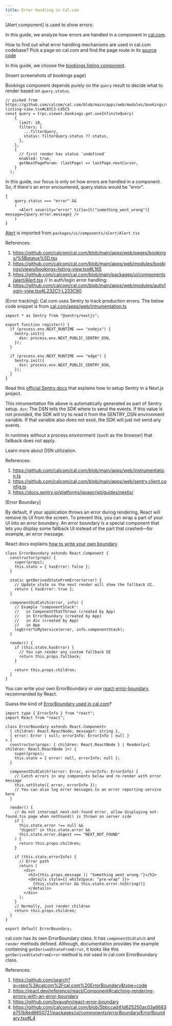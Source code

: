 ```yaml
---
title: Error Handling in Cal.com
---
```


[Alert component] is used to show errors:

In this guide, we analyze how errors are handled in a component in 
[cal.com](https://github.com/calcom/cal.com/blob/main/apps/web/pages/bookings/%5Bstatus%5D.tsx).

How to find out what error handling mechanisms are used in cal.com codebase? Pick a page on cal.com and
find the page route in its [source code](link-to-code)

In this guide, we choose the 
[bookings listing component](https://github.com/calcom/cal.com/blob/main/apps/web/modules/bookings/views/bookings-listing-view.tsx).

[Insert screenshots of bookings page]

Bookings component depends purely on the `query` result to decide what to render based on `query.status`.

```
// picked from https://github.com/calcom/cal.com/blob/main/apps/web/modules/bookings/views/bookings-listing-view.tsx#L82C3-L95C5
const query = trpc.viewer.bookings.get.useInfiniteQuery(
    {
      limit: 10,
      filters: {
        ...filterQuery,
        status: filterQuery.status ?? status,
      },
    },
    {
      // first render has status `undefined`
      enabled: true,
      getNextPageParam: (lastPage) => lastPage.nextCursor,
    }
  );
``` 

In this guide, our focus is only on how errors are handled in a component. So, if there's an error encountered,
query.status would be "error".

```
{
    query.status === "error" && 
    (
      <Alert severity="error" title={t("something_went_wrong")} message={query.error.message} />
    )
}
```

[Alert](https://github.com/calcom/cal.com/blob/main/packages/ui/components/alert/Alert.tsx) is imported from
`packages/ui/components/alert/Alert.tsx`

References:
1. https://github.com/calcom/cal.com/blob/main/apps/web/pages/bookings/%5Bstatus%5D.tsx
2. https://github.com/calcom/cal.com/blob/main/apps/web/modules/bookings/views/bookings-listing-view.tsx#L165
3. https://github.com/calcom/cal.com/blob/main/packages/ui/components/alert/Alert.tsx
// In auth/login error handling:
4. https://github.com/calcom/cal.com/blob/main/apps/web/modules/auth/login-view.tsx#L232C1-L233C80

[Error tracking]:
Cal.com uses Sentry to track production errors. The below code snippet is from [cal.com/apps/web/intrumentation.ts](https://github.com/calcom/cal.com/blob/main/apps/web/instrumentation.ts)

```
import * as Sentry from "@sentry/nextjs";

export function register() {
  if (process.env.NEXT_RUNTIME === "nodejs") {
    Sentry.init({
      dsn: process.env.NEXT_PUBLIC_SENTRY_DSN,
    });
  }

  if (process.env.NEXT_RUNTIME === "edge") {
    Sentry.init({
      dsn: process.env.NEXT_PUBLIC_SENTRY_DSN,
    });
  }
}
```
Read this [official Sentry docs](https://docs.sentry.io/platforms/javascript/guides/nextjs/) that explains how to setup Sentry in a Next.js project.

This intrumentation file above is automatically generated as part of Sentry setup. 
`dsn`:
The DSN tells the SDK where to send the events. If this value is not provided, the SDK will try to read it from the SENTRY_DSN environment variable. If that variable also does not exist, the SDK will just not send any events.

In runtimes without a process environment (such as the browser) that fallback does not apply.

Learn more about DSN utilization.
  
References:
1. https://github.com/calcom/cal.com/blob/main/apps/web/instrumentation.ts
2. https://github.com/calcom/cal.com/blob/main/apps/web/sentry.client.config.ts 
3. https://docs.sentry.io/platforms/javascript/guides/nextjs/

[Error Boundary]

By default, if your application throws an error during rendering, React will remove its UI 
from the screen. To prevent this, you can wrap a part of your UI into an error boundary. 
An error boundary is a special component that lets you display some fallback UI instead of 
the part that crashed—for example, an error message.

React docs explains [how to write your own boundary](https://react.dev/reference/react/Component#catching-rendering-errors-with-an-error-boundary)

```
class ErrorBoundary extends React.Component {
  constructor(props) {
    super(props);
    this.state = { hasError: false };
  }

  static getDerivedStateFromError(error) {
    // Update state so the next render will show the fallback UI.
    return { hasError: true };
  }

  componentDidCatch(error, info) {
    // Example "componentStack":
    //   in ComponentThatThrows (created by App)
    //   in ErrorBoundary (created by App)
    //   in div (created by App)
    //   in App
    logErrorToMyService(error, info.componentStack);
  }

  render() {
    if (this.state.hasError) {
      // You can render any custom fallback UI
      return this.props.fallback;
    }

    return this.props.children;
  }
}
```

You can write your own ErrorBoundary or use [react-error-boundary](https://github.com/bvaughn/react-error-boundary/tree/master), recommended by React.

Guess the kind of [ErrorBoundary used in cal.com](https://github.com/calcom/cal.com/blob/5bbccad41d625250ac03a6683e751b8ed6650721/packages/ui/components/errorBoundary/ErrorBoundary.tsx#L4)?

```
import type { ErrorInfo } from "react";
import React from "react";

class ErrorBoundary extends React.Component<
  { children: React.ReactNode; message?: string },
  { error: Error | null; errorInfo: ErrorInfo | null }
> {
  constructor(props: { children: React.ReactNode } | Readonly<{ children: React.ReactNode }>) {
    super(props);
    this.state = { error: null, errorInfo: null };
  }

  componentDidCatch?(error: Error, errorInfo: ErrorInfo) {
    // Catch errors in any components below and re-render with error message
    this.setState({ error, errorInfo });
    // You can also log error messages to an error reporting service here
  }

  render() {
    // do not intercept next-not-found error, allow displaying not-found.tsx page when notFound() is thrown on server side
    if (
      this.state.error !== null &&
      "digest" in this.state.error &&
      this.state.error.digest === "NEXT_NOT_FOUND"
    ) {
      return this.props.children;
    }

    if (this.state.errorInfo) {
      // Error path
      return (
        <div>
          <h2>{this.props.message || "Something went wrong."}</h2>
          <details style={{ whiteSpace: "pre-wrap" }}>
            {this.state.error && this.state.error.toString()}
          </details>
        </div>
      );
    }
    // Normally, just render children
    return this.props.children;
  }
}

export default ErrorBoundary;
```
cal.com has its own ErrorBoundary class. It has `componentDidCatch` and `render` methods defined. Although, documentation
provides the example containing `getDerivedStateFromError`, it looks like this `getDerivedStateFromError` method is not
used in cal.com ErrorBoundary class. 

References:
1. https://github.com/search?q=repo%3Acalcom%2Fcal.com%20ErrorBoundary&type=code
2. https://react.dev/reference/react/Component#catching-rendering-errors-with-an-error-boundary
3. https://github.com/bvaughn/react-error-boundary
4. https://github.com/calcom/cal.com/blob/5bbccad41d625250ac03a6683e751b8ed6650721/packages/ui/components/errorBoundary/ErrorBoundary.tsx#L4